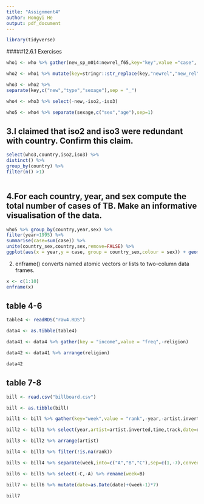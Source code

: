 ```yaml
---
title: "Assignment4"
author: Hongyi He
output: pdf_document
---
```


```r
library(tidyverse)
```

#####12.6.1 Exercises
```r
who1 <- who %>% gather(new_sp_m014:newrel_f65,key="key",value ="case", na.rm = T) 

who2 <- who1 %>% mutate(key=stringr::str_replace(key,"newrel","new_rel"))

who3 <- who2 %>% 
separate(key,c("new","type","sexage"),sep = "_")

who4 <- who3 %>% select(-new,-iso2,-iso3)

who5 <- who4 %>% separate(sexage,c("sex","age"),sep=1)

```

## 3.I claimed that iso2 and iso3 were redundant with country. Confirm this claim.
```r
select(who3,country,iso2,iso3) %>%
distinct() %>% 
group_by(country) %>% 
filter(n() >1)
  
```

## 4.For each country, year, and sex compute the total number of cases of TB. Make an informative visualisation of the data.
```r
who5 %>% group_by(country,year,sex) %>% 
filter(year>1995) %>% 
summarise(case=sum(case)) %>% 
unite(country_sex,country,sex,remove=FALSE) %>% 
ggplot(aes(x = year,y = case, group = country_sex,colour = sex)) + geom_line()

```

2) 
enframe() converts named atomic vectors or lists to two-column data frames.
```r
x <- c(1:10)
enframe(x)
```

## table 4-6
```r
table4 <- readRDS("raw4.RDS")

data4 <- as.tibble(table4)

data41 <- data4 %>% gather(key = "income",value = "freq",-religion)

data42 <- data41 %>% arrange(religion)

data42

```

## table 7-8
```r
bill <- read.csv("billboard.csv")

bill <- as.tibble(bill)

bill1 <- bill %>% gather(key="week",value = "rank",-year,-artist.inverted,-track,-time,-genre,-date.entered,-date.peaked)

bill2 <- bill1 %>% select(year,artist=artist.inverted,time,track,date=date.entered,week,rank)

bill3 <- bill2 %>% arrange(artist)

bill4 <- bill3 %>% filter(!is.na(rank))

bill5 <- bill4 %>% separate(week,into=c("A","B","C"),sep=c(1,-7),convert = T)

bill6 <- bill5 %>% select(-C,-A) %>% rename(week=B)

bill7 <- bill6 %>% mutate(date=as.Date(date)+(week-1)*7)

bill7
```